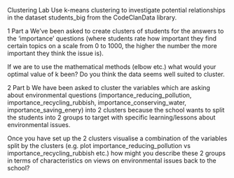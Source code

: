 
Clustering Lab
Use k-means clustering to investigate potential relationships in the dataset students_big from the CodeClanData library.

1 Part a
We’ve been asked to create clusters of students for the answers to the ‘importance’ questions (where students rate how important they find certain topics on a scale from 0 to 1000, the higher the number the more important they think the issue is).


If we are to use the mathematical methods (elbow etc.) what would your optimal value of k been? Do you think the data seems well suited to cluster.

2 Part b
We have been asked to cluster the variables which are asking about environmental questions (importance_reducing_pollution, importance_recycling_rubbish, importance_conserving_water, importance_saving_enery) into 2 clusters because the school wants to split the students into 2 groups to target with specific learning/lessons about environmental issues.


Once you have set up the 2 clusters visualise a combination of the variables split by the clusters (e.g. plot importance_reducing_pollution vs importance_recycling_rubbish etc.) how might you describe these 2 groups in terms of characteristics on views on environmental issues back to the school?
